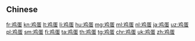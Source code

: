 {{also|雞蛋}}
==Chinese==
{{zh-see|雞蛋}}

[[fr:鸡蛋]]
[[kn:鸡蛋]]
[[lt:鸡蛋]]
[[li:鸡蛋]]
[[hu:鸡蛋]]
[[mg:鸡蛋]]
[[ml:鸡蛋]]
[[nl:鸡蛋]]
[[ja:鸡蛋]]
[[uz:鸡蛋]]
[[pl:鸡蛋]]
[[sm:鸡蛋]]
[[fi:鸡蛋]]
[[ta:鸡蛋]]
[[th:鸡蛋]]
[[tg:鸡蛋]]
[[chr:鸡蛋]]
[[uk:鸡蛋]]
[[zh:鸡蛋]]
